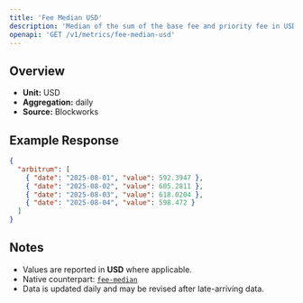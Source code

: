 ```yaml
---
title: 'Fee Median USD'
description: 'Median of the sum of the base fee and priority fee in USD that day'
openapi: 'GET /v1/metrics/fee-median-usd'
---
```


## Overview

- **Unit:** USD
- **Aggregation:** daily
- **Source:** Blockworks



## Example Response

```json
{
  "arbitrum": [
    { "date": "2025-08-01", "value": 592.3947 },
    { "date": "2025-08-02", "value": 605.2811 },
    { "date": "2025-08-03", "value": 618.0204 },
    { "date": "2025-08-04", "value": 598.472 }
  ]
}
```

## Notes
- Values are reported in **USD** where applicable.
- Native counterpart: [`fee-median`](/api-reference/metrics/arbitrum/fee-median)
- Data is updated daily and may be revised after late-arriving data.
